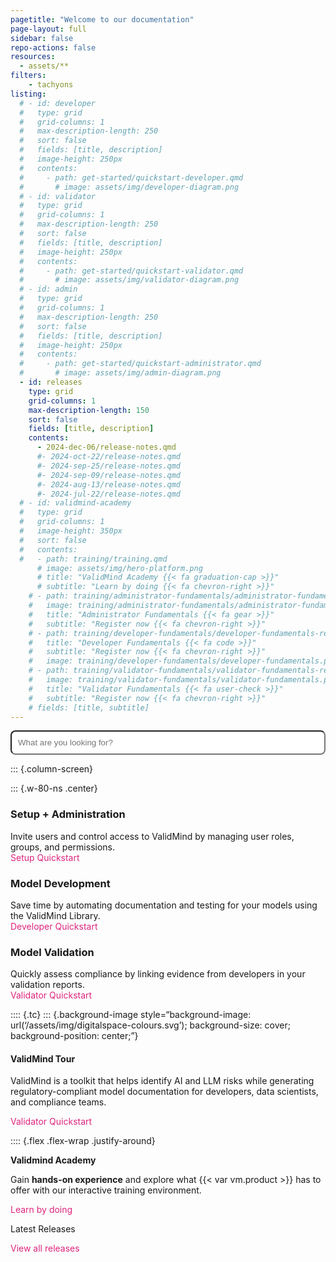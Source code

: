 ```yaml
---
pagetitle: "Welcome to our documentation"
page-layout: full
sidebar: false
repo-actions: false
resources:
  - assets/**
filters:
    - tachyons
listing:
  # - id: developer
  #   type: grid
  #   grid-columns: 1
  #   max-description-length: 250
  #   sort: false
  #   fields: [title, description]
  #   image-height: 250px
  #   contents:
  #     - path: get-started/quickstart-developer.qmd
  #       # image: assets/img/developer-diagram.png
  # - id: validator
  #   type: grid
  #   grid-columns: 1
  #   max-description-length: 250
  #   sort: false
  #   fields: [title, description]
  #   image-height: 250px
  #   contents:
  #     - path: get-started/quickstart-validator.qmd
  #       # image: assets/img/validator-diagram.png
  # - id: admin
  #   type: grid
  #   grid-columns: 1
  #   max-description-length: 250
  #   sort: false
  #   fields: [title, description]
  #   image-height: 250px
  #   contents:
  #     - path: get-started/quickstart-administrator.qmd
  #       # image: assets/img/admin-diagram.png
  - id: releases
    type: grid
    grid-columns: 1
    max-description-length: 150
    sort: false
    fields: [title, description]
    contents:
      - 2024-dec-06/release-notes.qmd
      #- 2024-oct-22/release-notes.qmd
      #- 2024-sep-25/release-notes.qmd
      #- 2024-sep-09/release-notes.qmd
      #- 2024-aug-13/release-notes.qmd
      #- 2024-jul-22/release-notes.qmd
  # - id: validmind-academy
  #   type: grid
  #   grid-columns: 1
  #   image-height: 350px
  #   sort: false
  #   contents:
  #   - path: training/training.qmd
      # image: assets/img/hero-platform.png
      # title: "ValidMind Academy {{< fa graduation-cap >}}"
      # subtitle: "Learn by doing {{< fa chevron-right >}}"
    # - path: training/administrator-fundamentals/administrator-fundamentals-register.qmd
    #   image: training/administrator-fundamentals/administrator-fundamentals.png
    #   title: "Administrator Fundamentals {{< fa gear >}}"
    #   subtitle: "Register now {{< fa chevron-right >}}"
    # - path: training/developer-fundamentals/developer-fundamentals-register.qmd
    #   title: "Developer Fundamentals {{< fa code >}}"
    #   subtitle: "Register now {{< fa chevron-right >}}"
    #   image: training/developer-fundamentals/developer-fundamentals.png
    # - path: training/validator-fundamentals/validator-fundamentals-register.qmd
    #   image: training/validator-fundamentals/validator-fundamentals.png
    #   title: "Validator Fundamentals {{< fa user-check >}}"
    #   subtitle: "Register now {{< fa chevron-right >}}"
    # fields: [title, subtitle]
---
```


<!-- <div class="watermark">MOCKUP — NOT A FINAL DESIGN</div> -->

```{=html}
<style>
a {
  color: #DE257E;
  text-decoration: none;
}

a:hover {
  /* color: #DE257E; */
  text-decoration: none;
}

.card:hover {
  border: 1px solid #083E44;
  background-color: #F9F9F9;
}

#searchbox {
  max-width: 100%;
  padding: 10px;
  border-radius: 8px;
  width: 100%;
  box-sizing: border-box;
}

#hits {
  display: none;
  overflow-y: auto;
  width: 100vw;
  max-width: 800px;
  max-height: 400px;
  margin: 20px auto;
  padding: 15px;
  background-color: #f9f9f9;
  border: 1px solid #ccc;
  border-radius: 8px;
}

#hits div {
  border-bottom: 1px solid #ccc; 
  border-radius: 4px;
  padding: 5px;
  margin-bottom: 5px;
}

#hits div:hover {
  background-color: #EAF8FA;   /* Light green background for the entire search result on hover */
}

#hits a strong {
  color: #083E44;
  text-decoration: none;
}

#hits a {
  color: #222425;
  text-decoration: none;
}

</style>
```

::: {.column-screen}

<!-- INTRO BANNER -->

:::: {.flex .flex-wrap .justify-around .hero}

::: {.w-10-ns}
<!-- FILLER COLUMN DO NOT REMOVE -->
:::

::: {.w-60-ns}

<!-- Add a search box to home page-->
<input id="searchbox" placeholder="What are you looking for?">
<div id="hits"></div>

<!-- Use Lunr.js as the search library -->
<script src="https://unpkg.com/lunr/lunr.js"></script>

<!-- Enable custom search functionality-->
<script src="scripts/validsearch.js"></script>

<!-- ::: {.tc}
[quickstart](get-started/developer/try-with-jupyterhub.qmd){.button-pink .cta}
[open-source software](https://github.com/validmind/validmind-library/){.button-white .cta}

::: -->

:::


::: {.w-10-ns}
<!-- FILLER COLUMN DO NOT REMOVE -->
:::

::::

:::

<!-- COMBINED SECTION (UNIFIED BLOCK STYLE) -->

::: {.column-screen}

::: {.w-80-ns .center}

:::: {.ba .b--black-10 .br3 .shadow-4 .bg-white .pt4 .pb4 .ph4}

<!-- TOP ROW: Setup + Admin | Model Dev | Model Validation -->
::: {.flex .justify-between .mb4 .flex-wrap}

::: {.w-30-ns .mb3}
:::: {.ph3}
:::: {.f4 .tl}
### Setup + Administration
::::
::: {.tl}
Invite users and control access to ValidMind by managing user roles, groups, and permissions.  
[Setup Quickstart](/training/fake-tour/product-tour.qmd){.button .button-green}
:::
:::
:::

::: {.w-30-ns .mb3}
:::: {.ph3}
:::: {.f4 .tl}
### Model Development
::::
::: {.tl}
Save time by automating documentation and testing for your models using the ValidMind Library.  
[Developer Quickstart](/training/developer-fundamentals/developer-fundamentals-register.qmd){.button .button-green}
:::
:::
:::

::: {.w-30-ns .mb3}
:::: {.ph3}
:::: {.f4 .tl}
### Model Validation
::::
::: {.tl}
Quickly assess compliance by linking evidence from developers in your validation reports.  
[Validator Quickstart](training/validator-fundamentals/validator-fundamentals-register.qmd){.button .button-green}

:::
:::
:::

:::


<!-- ValidMind Tour -->
:::: {.tc}
::: {.background-image style="background-image: url('/assets/img/digitalspace-colours.svg'); background-size: cover; background-position: center;"}

#### ValidMind **Tour**

ValidMind is a toolkit that helps identify AI and LLM risks while generating regulatory-compliant model documentation for developers, data scientists, and compliance teams.

[Validator Quickstart](/training/fake-tour/product-tour.qmd){.button .button-green}
::::

<!-- Academy | Releases -->
:::: {.flex .flex-wrap .justify-around}

::: {.w-40-ns .mb4 .ph2 .br3 .pt4 .pb3 .ph4}
:::: {.f2 .tl}
**Validmind Academy**
::::

:::: {.f3 .tl}
Gain **hands-on experience** and explore what {{< var vm.product >}} has to offer with our interactive training environment.
::::

::: {.f2 .tl}
[Learn by doing](/training/training.qmd){.button .button-green}
:::
:::

::: {.w-40-ns .mb4 .ph2 .br3 .pt4 .pb3 .ph4}
:::: {.f2 .tl}
Latest Releases
::::
:::{#releases}
::: {.f3 .tl}
[View all releases](/releases/2025/2025-apr-24/release-notes.qmd)
:::
:::

::::
